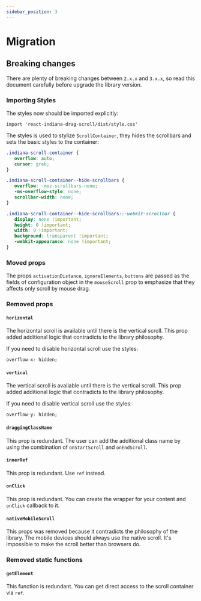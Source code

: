 ```yaml
---
sidebar_position: 3
---
```


# Migration

## Breaking changes

There are plenty of breaking changes between `2.x.x` and `3.x.x`, so read this document carefully before upgrade the library version.

### Importing Styles

The styles now should be imported explicitly:

```tsx
import 'react-indiana-drag-scroll/dist/style.css'
```

The styles is used to stylize `ScrollContainer`, they hides the scrollbars and sets the basic styles to the container:
 ```css
.indiana-scroll-container {
	overflow: auto;
	cursor: grab;
}

.indiana-scroll-container--hide-scrollbars {
	overflow: -moz-scrollbars-none;
	-ms-overflow-style: none;
	scrollbar-width: none;
}

.indiana-scroll-container--hide-scrollbars::-webkit-scrollbar {
	display: none !important;
	height: 0 !important;
	width: 0 !important;
	background: transparent !important;
	-webkit-appearance: none !important;
}
 ```

### Moved props

The props `activationDistance`, `ignoreElements`, `buttons` are passed as the fields of configuration object in the `mouseScroll` prop
to emphasize that they affects only scroll by mouse drag.

### Removed props

#### `horizontal`

The horizontal scroll is available until there is the vertical scroll. This prop added additional logic that contradicts to the library philosophy.

If you need to disable horizontal scroll use the styles:
```css
overflow-x: hidden;
```

#### `vertical`

The vertical scroll is available until there is the vertical scroll. This prop added additional logic that contradicts to the library philosophy.

If you need to disable vertical scroll use the styles:
```css
overflow-y: hidden;
```

#### `draggingClassName`

This prop is redundant. The user can add the additional class name by using the combination of `onStartScroll` and `onEndScroll`.

#### `innerRef`

This prop is redundant. Use `ref` instead.

#### `onClick`

This prop is redundant. You can create the wrapper for your content and `onClick` callback to it.

#### `nativeMobileScroll`

This props was removed because it contradicts the philosophy of the library. The mobile devices should always use
the native scroll. It's impossible to make the scroll better than browsers do.

### Removed static functions

#### `getElement`

This function is redundant. You can get direct access to the scroll container via `ref`.
